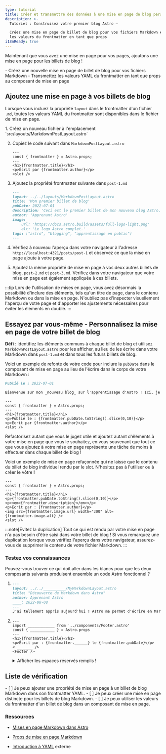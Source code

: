 ```yaml
---
type: tutorial
title: Créer et transmettre des données à une mise en page de blog personnalisée
description: >-
  Tutoriel : Construisez votre premier blog Astro —

  Créez une mise en page de billet de blog pour vos fichiers Markdown et transmettez-y 
  les valeurs du frontmatter en tant que props
i18nReady: true
---
```


Maintenant que vous avez une mise en page pour vos pages, ajoutons une mise en page pour les billets de blog !

<PreCheck>
  - Créez une nouvelle mise en page de billet de blog pour vos fichiers Markdown
  - Transmettez les valeurs YAML du frontmatter en tant que props au composant de mise en page
</PreCheck>

## Ajoutez une mise en page à vos billets de blog

Lorsque vous incluez la propriété `layout` dans le frontmatter d'un fichier `.md`, toutes les valeurs YAML du frontmatter sont disponibles dans le fichier de mise en page.

<Steps>
1. Créez un nouveau fichier à l'emplacement `src/layouts/MarkdownPostLayout.astro`

2. Copiez le code suivant dans `MarkdownPostLayout.astro`

    ```astro title="src/layouts/MarkdownPostLayout.astro"
    ---
    const { frontmatter } = Astro.props;
    ---
    <h1>{frontmatter.title}</h1>
    <p>Écrit par {frontmatter.author}</p>
    <slot />
    ```

3. Ajoutez la propriété frontmatter suivante dans `post-1.md`

    ```markdown title="src/pages/posts/post-1.md" ins={2}
    ---
    layout: ../../layouts/MarkdownPostLayout.astro
    title: 'Mon premier billet de blog'
    pubDate: 2022-07-01
    description: 'Ceci est le premier billet de mon nouveau blog Astro.'
    author: 'Apprenant Astro'
    image:
        url: 'https://docs.astro.build/assets/full-logo-light.png' 
        alt: 'Le logo Astro complet.'
    tags: ["astro", "blogging", "apprentissage en public"]
    ---
    ```

4. Vérifiez à nouveau l'aperçu dans votre navigateur à l'adresse `http://localhost:4321/posts/post-1` et observez ce que la mise en page ajoute à votre page. 

5. Ajoutez la même propriété de mise en page à vos deux autres billets de blog, `post-2.md` et `post-3.md`. Vérifiez dans votre navigateur que votre mise en page est également appliquée à ces billets.
</Steps>

:::tip
Lors de l'utilisation de mises en page, vous avez désormais la possibilité d'inclure des éléments, tels qu'un titre de page, dans le contenu Markdown ou dans la mise en page. N'oubliez pas d'inspecter visuellement l'aperçu de votre page et d'apporter les ajustements nécessaires pour éviter les éléments en double. 
:::

<Box icon="puzzle-piece">

## Essayez par vous-même - Personnalisez la mise en page de votre billet de blog

**Défi** : Identifiez les éléments communs à chaque billet de blog et utilisez `MarkdownPostLayout.astro` pour les afficher, au lieu de les écrire dans votre Markdown dans `post-1.md` et dans tous les futurs billets de blog.

Voici un exemple de refonte de votre code pour inclure la `pubDate` dans le composant de mise en page au lieu de l'écrire dans le corps de votre Markdown :

```markdown title="src/pages/posts/post-1.md" del={1}
Publié le : 2022-07-01

Bienvenue sur mon _nouveau blog_ sur l'apprentissage d'Astro ! Ici, je partagerai mon parcours d'apprentissage alors que je construis un nouveau site web.
```

```astro title="src/layouts/MarkdownPostLayout.astro" ins={5}
---
const { frontmatter } = Astro.props;
---
<h1>{frontmatter.title}</h1>
<p>Publié le : {frontmatter.pubDate.toString().slice(0,10)}</p>
<p>Écrit par {frontmatter.author}</p>
<slot />
```

Refactorisez autant que vous le jugez utile et ajoutez autant d'éléments à votre mise en page que vous le souhaitez, en vous souvenant que tout ce que vous ajoutez à votre mise en page représente une tâche de moins à effectuer dans chaque billet de blog !

Voici un exemple de mise en page refaçonnée qui ne laisse que le contenu du billet de blog individuel rendu par le slot. N'hésitez pas à l'utiliser ou à créer le vôtre !

```astro title="src/layouts/MarkdownPostLayout.astro"
---
const { frontmatter } = Astro.props;
---
<h1>{frontmatter.title}</h1>
<p>{frontmatter.pubDate.toString().slice(0,10)}</p>
<p><em>{frontmatter.description}</em></p>
<p>Écrit par : {frontmatter.author}</p>
<img src={frontmatter.image.url} width="300" alt={frontmatter.image.alt} />
<slot />
```
</Box>

:::note[Evitez la duplication]
Tout ce qui est rendu par votre mise en page n'a pas besoin d'être saisi dans votre billet de blog ! Si vous remarquez une duplication lorsque vous vérifiez l'aperçu dans votre navigateur, assurez-vous de supprimer le contenu de votre fichier Markdown.
 :::

 

<Box icon="question-mark">

### Testez vos connaissances
Pouvez-vous trouver ce qui doit aller dans les blancs pour que les deux composants suivants produisent ensemble un code Astro fonctionnel ?

1.  ```markdown title="src/pages/posts/learning-astro.md"
    ---
    layout: ../../__________/MyMarkdownLayout.astro
    title: "Découverte de Markdown dans Astro"
    author: Apprenant Astro
    ____: 2022-08-08
    ---
    J'ai tellement appris aujourd'hui ! Astro me permet d'écrire en Markdown, mais aussi d'utiliser des variables du frontmatter. Je peux même accéder à ces valeurs dans un composant de mise en page Astro.
    ```

2.  ```astro title="src/layouts/MyMarkdownLayout.astro"
    ---
    import ____________ from '../components/Footer.astro'
    const { ___________ } = Astro.props
    ---
    <h1>{frontmatter.title}</h1>
    <p>Écrit par : {frontmatter.______} le {frontmatter.pubDate}</p>
    < _______ />
    <Footer />
    ```
    <details>
        <summary>Afficher les espaces réservés remplis !</summary>

        1.  ```markdown title="src/pages/posts/learning-astro.md" "layouts" "pubDate"
            ---
            layout: ../../layouts/MyMarkdownLayout.astro
            title: "Découverte de Markdown dans Astro"
            author: Apprenant Astro
            pubDate: 2022-08-08
            ---
            J'ai tellement appris aujourd'hui ! Astro me permet d'écrire en Markdown, mais aussi d'utiliser des variables du frontmatter. Je peux même accéder à ces valeurs dans un composant de mise en page Astro.
            ```

        2.  ```astro title="src/layouts/MyMarkdownLayout.astro" " Footer " " frontmatter " "author" "slot"
            ---
            import Footer from '../components/Footer.astro'
            const { frontmatter } = Astro.props
            ---
            <h1>{frontmatter.title}</h1>
            <p>Écrit par : {frontmatter.author} le {frontmatter.pubDate}</p>
            <slot />
            <Footer />
            ```
    </details>
</Box>

<Box icon="check-list">

## Liste de vérification

<Checklist>
- [ ] Je peux ajouter une propriété de mise en page à un billet de blog Markdown dans son frontmatter YAML.
- [ ] Je peux créer une mise en page distincte pour les billets de blog Markdown.
- [ ] Je peux utiliser les valeurs du frontmatter d'un billet de blog dans un composant de mise en page.
</Checklist>

</Box>

### Ressources

- [Mises en page Markdown dans Astro](/fr/guides/markdown-content/#frontmatter-layout)

- [Props de mise en page Markdown](/fr/basics/layouts/#propriétés-de-mise-en-page-markdown)

- [Introduction à YAML](https://dev.to/paulasantamaria/introduction-to-yaml-125f) <Badge>externe</Badge>
